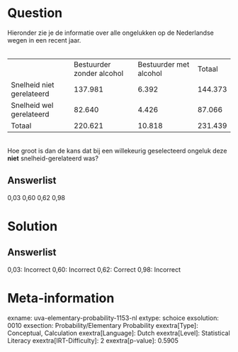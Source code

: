 Question
========

Hieronder zie je de informatie over alle ongelukken op de Nederlandse
wegen in een recent jaar.\
\

  --------------------------- --------------------------- ------------------------ ---------
                              Bestuurder zonder alcohol   Bestuurder met alcohol   Totaal
  Snelheid niet gerelateerd   137.981                     6.392                    144.373
  Snelheid wel gerelateerd    82.640                      4.426                    87.066
  Totaal                      220.621                     10.818                   231.439
  --------------------------- --------------------------- ------------------------ ---------

\
Hoe groot is dan de kans dat bij een willekeurig geselecteerd ongeluk
deze **niet** snelheid-gerelateerd was?

Answerlist
----------

0,03
0,60
0,62
0,98

Solution
========

Answerlist
----------

0,03: Incorrect
0,60: Incorrect
0,62: Correct
0,98: Incorrect

Meta-information
================
exname: uva-elementary-probability-1153-nl
extype: schoice
exsolution: 0010
exsection: Probability/Elementary Probability 
exextra[Type]: Conceptual, Calculation
exextra[Language]: Dutch
exextra[Level]: Statistical Literacy
exextra[IRT-Difficulty]: 2
exextra[p-value]: 0.5905

